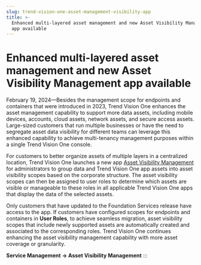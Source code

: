 ```yaml
---
slug: trend-vision-one-asset-management-visibility-app
title: >-
  Enhanced multi-layered asset management and new Asset Visibility Management
  app available
---
```

# Enhanced multi-layered asset management and new Asset Visibility Management app available

February 19, 2024—Besides the management scope for endpoints and containers that were introduced in 2023, Trend Vision One enhances the asset management capability to support more data assets, including mobile devices, accounts, cloud assets, network assets, and secure access assets. Large-sized customers that run multiple businesses or have the need to segregate asset data visibility for different teams can leverage this enhanced capability to achieve multi-tenancy management purposes within a single Trend Vision One console.

For customers to better organize assets of multiple layers in a centralized location, Trend Vision One launches a new app [Asset Visibility Management](asset-visibility-management.mdx) for administrators to group data and Trend Vision One app assets into asset visibility scopes based on the corporate structure. The asset visibility scopes can then be assigned to user roles to determine which assets are visible or manageable to these roles in all applicable Trend Vision One apps that display the data of the selected assets.

Only customers that have updated to the Foundation Services release have access to the app. If customers have configured scopes for endpoints and containers in **User Roles**, to achieve seamless migration, asset visibility scopes that include newly supported assets are automatically created and associated to the corresponding roles. Trend Vision One continues enhancing the asset visibility management capability with more asset coverage or granularity.

**Service Management → Asset Visibility Management**
:::

